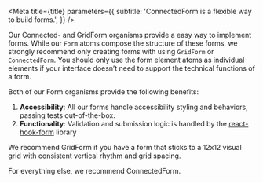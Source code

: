 

<Meta
  title={title}
  parameters={{
    subtitle: 'ConnectedForm is a flexible way to build forms.',
  }}
/>

Our Connected- and GridForm organisms provide a easy way to implement forms. While our `Form` atoms compose the structure of these forms, we strongly recommend only creating forms with using `GridForm` or `ConnectedForm`. You should only use the form element atoms as individual elements if your interface doesn’t need to support the technical functions of a form.

Both of our Form organisms provide the following benefits:

1. **Accessibility**: All our forms handle accessibility styling and behaviors, passing tests out-of-the-box.
2. **Functionality**: Validation and submission logic is handled by the [react-hook-form](https://react-hook-form.com) library

We recommend <LinkTo kind='Atoms/GridForm'>GridForm</LinkTo> if you have a form that sticks to a 12x12 visual grid with consistent vertical rhythm and grid spacing.

For everything else, we recommend ConnectedForm.

<TableOfContents />
